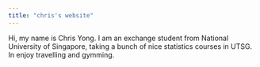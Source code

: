 ```yaml
---
title: "chris's website"
---
```


Hi, my name is Chris Yong. I am an exchange student from National University of Singapore, taking a bunch of nice statistics courses in UTSG. In enjoy travelling and gymming.

```r

```
